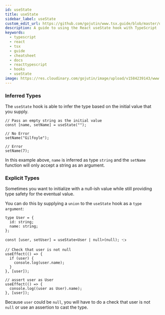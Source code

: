 ```yaml
---
id: useState
title: useState
sidebar_label: useState
custom_edit_url: https://github.com/gojutin/www.tsx.guide/blob/master/docs/hooks/useState.mdx
description: A guide to using the React useState hook with TypeScript
keywords:
  - typescript
  - react
  - tsx
  - guide
  - cheatsheet
  - docs
  - reacttypescript
  - hooks
  - useState
image: https://res.cloudinary.com/gojutin/image/upload/v1584239143/www.tsx.guide/tsx-guide-logo.png
---
```


### Inferred Types

The `useState` hook is able to infer the type based on the initial value that you supply.

```tsx {2}
// Pass an empty string as the initial value
const [name, setName] = useState("");

// No Error
setName("Gilfoyle");

// Error
setName(7);
```

In this example above, `name` is inferred as type `string` and the `setName` function will only accept a string as an argument.

### Explicit Types

Sometimes you want to initialize with a null-ish value while still providing type safety for the eventual value.

You can do this by supplying a `union` to the `useState` hook as a `type argument`:

```tsx
type User = {
  id: string;
  name: string;
};

const [user, setUser] = useState<User | null>(null); 👈

// Check that user is not null
useEffect(() => {
  if (user) {
    console.log(user.name);
  }
}, [user]);

// assert user as User
useEffect(() => {
  console.log((user as User).name);
}, [user]);
```

Because `user` could be `null`, you will have to do a check that user is not `null` or use an assertion to cast the type.
